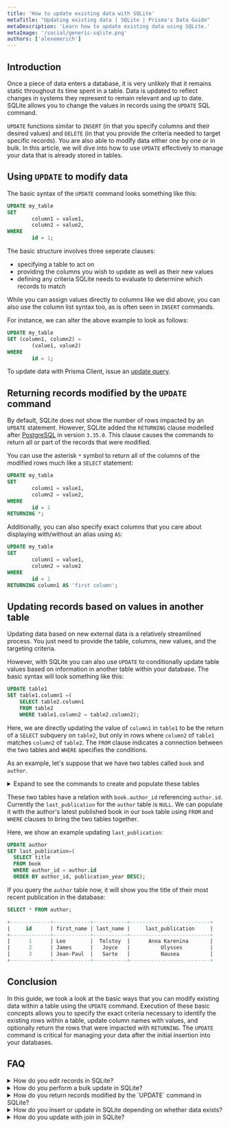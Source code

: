 ```yaml
---
title: 'How to update existing data with SQLite'
metaTitle: "Updating existing data | SQLite | Prisma's Data Guide"
metaDescription: 'Learn how to update existing data using SQLite.'
metaImage: '/social/generic-sqlite.png'
authors: ['alexemerich']
---
```


## Introduction

Once a piece of data enters a database, it is very unlikely that it remains static throughout its time spent in a table. Data is updated to reflect changes in systems they represent to remain relevant and up to date. SQLite allows you to change the values in records using the `UPDATE` SQL command.

`UPDATE` functions similar to `INSERT` (in that you specify columns and their desired values) and `DELETE` (in that you provide the criteria needed to target specific records). You are also able to modify data either one by one or in bulk. In this article, we will dive into how to use `UPDATE` effectively to manage your data that is already stored in tables.

## Using `UPDATE` to modify data

The basic syntax of the `UPDATE` command looks something like this:

```sql
UPDATE my_table
SET
		column1 = value1,
		column2 = value2,
WHERE
		id = 1;
```

The basic structure involves three seperate clauses:

- specifying a table to act on
- providing the columns you wish to update as well as their new values
- defining any criteria SQLite needs to evaluate to determine which records to match

While you can assign values directly to columns like we did above, you can also use the column list syntax too, as is often seen in `INSERT` commands.

For instance, we can alter the above example to look as follows:

```sql
UPDATE my_table
SET (column1, column2) =
		(value1, value2)
WHERE
		id = 1;
```

<PrismaOutlinks>

To update data with Prisma Client, issue an [update query](https://www.prisma.io/docs/orm/prisma-client/queries/crud#update).

</PrismaOutlinks>

## Returning records modified by the `UPDATE` command

By default, SQLite does not show the number of rows impacted by an `UPDATE` statement. However, SQLite added the `RETURNING` clause modelled after [PostgreSQL](/intro/database-glossary#postgresql) in version `3.35.0`. This clause causes the commands to return all or part of the records that were modified.

You can use the asterisk `*` symbol to return all of the columns of the modified rows much like a `SELECT` statement:

```sql
UPDATE my_table
SET
		column1 = value1,
		column2 = value2,
WHERE
		id = 1
RETURNING *;
```

Additionally, you can also specify exact columns that you care about displaying with/without an alias using `AS`:

```sql
UPDATE my_table
SET
		column1 = value1,
		column2 = value2
WHERE
		id = 1
RETURNING column1 AS 'first column';
```

## Updating records based on values in another table

Updating data based on new external data is a relatively streamlined process. You just need to provide the table, columns, new values, and the targeting criteria.

However, with SQLite you can also use `UPDATE` to conditionally update table values based on information in another table within your database. The basic syntax will look something like this:

```sql
UPDATE table1
SET table1.column1 =(
	SELECT table2.column1
	FROM table2
	WHERE table1.column2 = table2.column2);
```

Here, we are directly updating the value of `column1` in `table1` to be the return of a `SELECT` subquery on `table2`, but only in rows where `column2` of `table1` matches `column2` of `table2`. The `FROM` clause indicates a connection between the two tables and `WHERE` specifies the conditions.

As an example, let's suppose that we have two tables called `book` and `author`.

<details><summary>Expand to see the commands to create and populate these tables</summary>

```sql
CREATE TABLE author (
  id INTEGER PRIMARY KEY,
  first_name TEXT,
  last_name TEXT,
  last_publication TEXT
);

CREATE TABLE book (
	id INTEGER PRIMARY KEY,
	author_id INT REFERENCES author.id
	title TEXT,
	publication_year INTEGER
);

INSERT INTO author (first_name, last_name)
VALUES
		('Leo', 'Tolstoy'),
		('James', 'Joyce'),
		('Jean-Paul', 'Sarte');

INSERT INTO book (author_id, title, publication_year)
VALUES
		(1, 'Anna Karenina', '1877'),
		(1, 'War and Peace', '1867'),
		(2, 'Ulysses', '1920'),
		(2, 'Dubliners', '1914'),
		(3, 'Nausea', '1938');
```

</details>

These two tables have a relation with `book.author_id` referencing `author.id`. Currently the `last_publication` for the `author` table is `NULL`. We can populate it with the author's latest published book in our `book` table using `FROM` and `WHERE` clauses to bring the two tables together.

Here, we show an example updating `last_publication`:

```sql
UPDATE author
SET last_publication=(
  SELECT title
  FROM book
  WHERE author_id = author.id
  ORDER BY author_id, publication_year DESC);
```

If you query the `author` table now, it will show you the title of their most recent publication in the database:

```sql
SELECT * FROM author;
```

```sql
+-------------+------------+-----------+--------------------------+
|     id      | first_name | last_name |     last_publication     |
+-------------+------------+-----------+--------------------------+
|      1      | Leo        |  Tolstoy  |      Anna Karenina       |
|      2      | James      |   Joyce   |          Ulysses         |
|      3      | Jean-Paul  |   Sarte   |          Nausea          |
+-------------+------------+-----------+--------------------------+
```

## Conclusion

In this guide, we took a look at the basic ways that you can modify existing data within a table using the `UPDATE` command. Execution of these basic concepts allows you to specify the exact criteria necessary to identify the existing rows within a table, update column names with values, and optionally return the rows that were impacted with `RETURNING`. The `UPDATE` command is critical for managing your data after the initial insertion into your databases.

## FAQ

<details><summary>How do you edit records in SQLite?</summary>

You can edit records in SQLite by using an `UPDATE` statement.

The basic syntax would look like:

```
UPDATE my_table
SET
        column1 = value1,
        column2 = value2,
WHERE
        id = 1;
```

</details>

<details><summary>How do you perform a bulk update in SQLite?</summary>

In SQLite, you can use the `UPDATE` command looking something like the following:

```
UPDATE my_table
SET
        column1 = value1,
        column2 = value2,
WHERE
        color = 'blue';
```

This syntax allows you to update in bulk depending on the `WHERE` critera. In this case the columns are updated for any record where the `color` column is `'blue'`.

</details>

<details><summary>How do you return records modified by the `UPDATE` command in SQLite?</summary>

By default, SQLite does not show the nummber of rows impacted by an `UPDATE` statement.

However, SQLite does have the `RETURNING` clause to return all or part of the records that were modifed.

The basic syntax looks like this with `*` specifying to return all column names:

```
UPDATE my_table
SET
        column1 = value1,
        column2 = value2,
WHERE
        id = 1
RETURNING *;
```

</details>

<details><summary>How do you insert or update in SQLite depending on whether data exists?</summary>

In SQLite, there is not an `IF EXISTS` clause like many other relational databases.

To control an `INSERT` or `UPDATE` for data existing, you will want to add an [`ON CONFLICT` clause to your statement](https://sqlite.org/lang_conflict.html).

</details>

<details><summary>How do you update with join in SQLite?</summary>

To perform an `UPDATE` with a join in SQLite, you can use the [`UPDATE FROM` extension](https://www.sqlite.org/lang_update.html#upfrom). This extension to SQL allows an `UPDATE` statement to be driven by other tables in the database.

With `UPDATE-FROM`, you can join the target table against other tables in the database in order to help compute which rows need updating and what new values should be on those rows.

</details>
